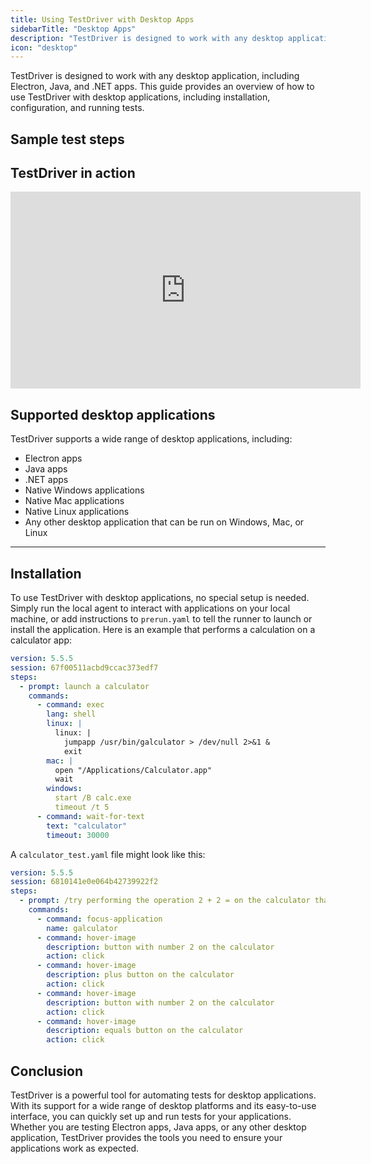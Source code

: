 ```yaml
---
title: Using TestDriver with Desktop Apps
sidebarTitle: "Desktop Apps"
description: "TestDriver is designed to work with any desktop application, including Electron, Java, and .NET apps."
icon: "desktop"
---
```



TestDriver is designed to work with any desktop application, including Electron, Java, and .NET apps. This guide provides an overview of how to use TestDriver with desktop applications, including installation, configuration, and running tests.

<TestPrereqs />

## Sample test steps

## TestDriver in action
<iframe
  width="560"
  height="315"
  src="https://www.youtube.com/embed/IwJwGxHH8cA"
  title="Assert 2+2=4"
  frameborder="0"
  allow="accelerometer; autoplay; clipboard-write; encrypted-media; gyroscope; picture-in-picture"
  allowfullscreen
></iframe>

## Supported desktop applications
TestDriver supports a wide range of desktop applications, including:
- Electron apps
- Java apps
- .NET apps
- Native Windows applications
- Native Mac applications
- Native Linux applications
- Any other desktop application that can be run on Windows, Mac, or Linux

---

## Installation
To use TestDriver with desktop applications, no special setup is needed. Simply run the local agent to interact with applications on your local machine, or add instructions to `prerun.yaml` to tell the runner to launch or install the application. Here is an example that performs a calculation on a calculator app:
```yaml
version: 5.5.5
session: 67f00511acbd9ccac373edf7
steps:
  - prompt: launch a calculator
    commands:
      - command: exec
        lang: shell
        linux: |
          linux: |
            jumpapp /usr/bin/galculator > /dev/null 2>&1 &
            exit
        mac: |
          open "/Applications/Calculator.app"
          wait
        windows:
          start /B calc.exe
          timeout /t 5
      - command: wait-for-text
        text: "calculator"
        timeout: 30000
```

A `calculator_test.yaml` file might look like this:
```yaml
version: 5.5.5
session: 6810141e0e064b42739922f2
steps:
  - prompt: /try performing the operation 2 + 2 = on the calculator that is opened
    commands:
      - command: focus-application
        name: galculator
      - command: hover-image
        description: button with number 2 on the calculator
        action: click
      - command: hover-image
        description: plus button on the calculator
        action: click
      - command: hover-image
        description: button with number 2 on the calculator
        action: click
      - command: hover-image
        description: equals button on the calculator
        action: click
```

## Conclusion
TestDriver is a powerful tool for automating tests for desktop applications. With its support for a wide range of desktop platforms and its easy-to-use interface, you can quickly set up and run tests for your applications. Whether you are testing Electron apps, Java apps, or any other desktop application, TestDriver provides the tools you need to ensure your applications work as expected.


